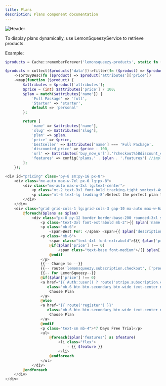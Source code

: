 ```yaml
---
title: Plans
description: Plans component documentation
---
```


![Header](/images/components/plans.jpg)

To display plans dynamically, use LemonSqueezyService to retrieve products.

Example:

```php app/Services/LemonSqueezyService.php
$products = Cache::rememberForever('lemonsqueezy-products', static fn () => app(LemonSqueezyService::class)->products());

$products = collect($products['data'])->filter(fn ($product) => $product['attributes']['status'] === 'published')
    ->sortByDesc(fn ($product) => $product['attributes']['price'])
    ->map(function ($product) {
        $attributes = $product['attributes'];
        $price = (int) $attributes['price'] / 100;
        $plan = match($attributes['name']) {
            'Full Package' => 'full',
            'Starter' => 'starter',
            default => 'personal'
        };

        return [
            'name' => $attributes['name'],
            'slug' => $attributes['slug'],
            'plan' => $plan,
            'price' => $price,
            'bestseller' => $attributes['name'] === 'Full Package',
            'discounted_price' => $price - 100,
            'url' => $attributes['buy_now_url'].'?checkout%5Bdiscount_code%5D=LAUNCH100OFF', // discount code attached to the checkout url
            'features' => config('plans.' . $plan . '.features') //implement your features per plan
        ];
    });
```

```php resources/views/livewire/plans.blade.php
<div id="pricing" class="py-8 sm:py-16 px-8">
    <div class="mx-auto max-w-7xl px-6 lg:px-8">
        <div class="mx-auto max-w-2xl lg:text-center">
            <p class="mt-2 text-3xl font-bold tracking-tight sm:text-4xl">Choose Your Plan</p>
            <p class="mt-6 text-lg leading-8">Select the perfect plan that fits your social media needs. Start with our <b>7</b> days free trial and upgrade anytime to unlock more powerful features</p>
        </div>
    </div>
    <div class="grid grid-cols-1 lg:grid-cols-3 gap-10 mx-auto max-w-6xl my-8">
        @foreach($plans as $plan)
            <div class="px-8 py-12 border border-base-200 rounded-3xl shadow-xl hover:shadow-2xl cursor-pointer">
                <p class="text-3xl font-extrabold mb-2">{{ $plan['name'] }}</p>
                <p class="mb-6">
                    <span>Best For: </span> <span>{{ $plan['description'] }}</span></p>
                <p class="mb-6">
                    <span class="text-4xl font-extrabold">${{ $plan['price'] }}</span>
                    @if($plan['price'] !== 0)
                        <span class="text-base font-medium">/{{ $plan['interval'] }}</span>
                    @endif
                </p>
                {{-- Change to --}}
                {{-- route('lemonsqueezy.subscription.checkout', ['productId' => $plan['productId'], 'variantId' => $plan['variantId']])--}}
                {{-- for LemonSqueezy--}}
                @if($plan['price'] !== 0)
                <a href="{{ Auth::user() ? route('stripe.subscription.checkout', ['price' => $plan['slug']]) : route('register')}}"
                   class="mb-6 btn btn-secondary btn-wide text-center mx-auto flex">
                    Choose Plan
                </a>
                @else
                <a href="{{ route('register') }}"
                   class="mb-6 btn btn-secondary btn-wide text-center mx-auto flex">
                    Choose Plan
                </a>
                @endif
                <p class="text-sm mb-4">*7 Days Free Trial</p>
                <ul>
                    @foreach($plan['features'] as $feature)
                        <li class="flex">
                            - {{ $feature }}
                        </li>
                    @endforeach
                </ul>
            </div>
        @endforeach
    </div>
</div>
```

